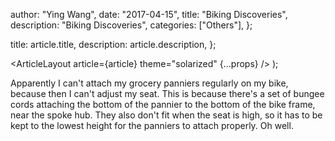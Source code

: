 
  author: "Ying Wang",
  date: "2017-04-15",
  title: "Biking Discoveries",
  description: "Biking Discoveries",
  categories: ["Others"],
};

  title: article.title,
  description: article.description,
};

  <ArticleLayout article={article} theme="solarized" {...props} />
);

Apparently I can't attach my grocery panniers regularly on my bike, because then I can't adjust my seat. This is because there's a set of bungee cords attaching the bottom of the pannier to the bottom of the bike frame, near the spoke hub. They also don't fit when the seat is high, so it has to be kept to the lowest height for the panniers to attach properly. Oh well.
